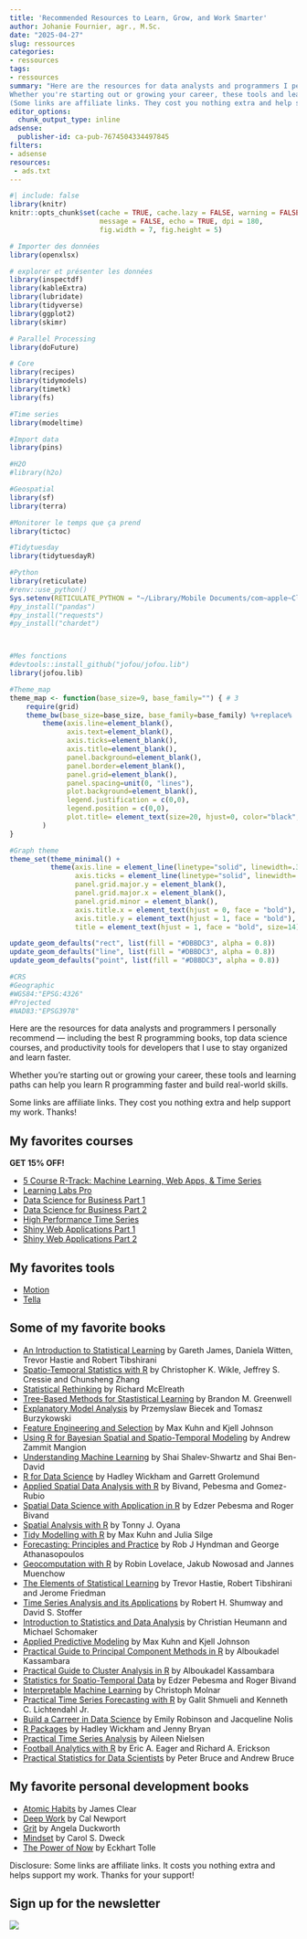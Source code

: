 ```yaml
---
title: 'Recommended Resources to Learn, Grow, and Work Smarter'
author: Johanie Fournier, agr., M.Sc.
date: "2025-04-27"
slug: ressources
categories:
- ressources
tags:
- ressources
summary: "Here are the resources for data analysts and programmers I personally recommend — including the best R programming books, top data science courses, and productivity tools for developers that I use to stay organized and learn faster.
Whether you're starting out or growing your career, these tools and learning paths can help you learn R programming faster and build real-world skills.
(Some links are affiliate links. They cost you nothing extra and help support my work. Thanks!)"
editor_options: 
  chunk_output_type: inline
adsense:
  publisher-id: ca-pub-7674504334497845
filters:
- adsense
resources:
 - ads.txt 
---
```


```r
#| include: false
library(knitr)
knitr::opts_chunk$set(cache = TRUE, cache.lazy = FALSE, warning = FALSE, 
                      message = FALSE, echo = TRUE, dpi = 180,
                      fig.width = 7, fig.height = 5)

# Importer des données
library(openxlsx)

# explorer et présenter les données
library(inspectdf)
library(kableExtra)
library(lubridate)
library(tidyverse)
library(ggplot2)
library(skimr)

# Parallel Processing
library(doFuture)

# Core 
library(recipes)
library(tidymodels)
library(timetk)
library(fs)

#Time series
library(modeltime)

#Import data
library(pins)

#H2O
#library(h2o)

#Geospatial
library(sf)
library(terra)

#Monitorer le temps que ça prend
library(tictoc)

#Tidytuesday
library(tidytuesdayR)

#Python
library(reticulate)
#renv::use_python()
Sys.setenv(RETICULATE_PYTHON = "~/Library/Mobile Documents/com~apple~CloudDocs/ADV/johaniefournier.com/renv/python/virtualenvs/renv-python-3.9/bin/python")
#py_install("pandas")
#py_install("requests")
#py_install("chardet")



#Mes fonctions
#devtools::install_github("jofou/jofou.lib")
library(jofou.lib)

#Theme_map
theme_map <- function(base_size=9, base_family="") { # 3
	require(grid)
	theme_bw(base_size=base_size, base_family=base_family) %+replace%
		theme(axis.line=element_blank(),
			  axis.text=element_blank(),
			  axis.ticks=element_blank(),
			  axis.title=element_blank(),
			  panel.background=element_blank(),
			  panel.border=element_blank(),
			  panel.grid=element_blank(),
			  panel.spacing=unit(0, "lines"),
			  plot.background=element_blank(),
			  legend.justification = c(0,0),
			  legend.position = c(0,0),
			  plot.title= element_text(size=20, hjust=0, color="black", face="bold"),
		)
}

#Graph theme
theme_set(theme_minimal() +
          theme(axis.line = element_line(linetype="solid", linewidth=.3, color="black"),
                axis.ticks = element_line(linetype="solid", linewidth=.5, color="black"),
                panel.grid.major.y = element_blank(),
                panel.grid.major.x = element_blank(),
                panel.grid.minor = element_blank(),
                axis.title.x = element_text(hjust = 0, face = "bold"),
                axis.title.y = element_text(hjust = 1, face = "bold"),
                title = element_text(hjust = 1, face = "bold", size=14)))

update_geom_defaults("rect", list(fill = "#DBBDC3", alpha = 0.8))
update_geom_defaults("line", list(fill = "#DBBDC3", alpha = 0.8))
update_geom_defaults("point", list(fill = "#DBBDC3", alpha = 0.8))

#CRS
#Geographic
#WGS84:"EPSG:4326"
#Projected
#NAD83:"EPSG3978"
```

Here are the resources for data analysts and programmers I personally recommend — including the best R programming books, top data science courses, and productivity tools for developers that I use to stay organized and learn faster.

Whether you're starting out or growing your career, these tools and learning paths can help you learn R programming faster and build real-world skills.

Some links are affiliate links. They cost you nothing extra and help support my work. Thanks!

## My favorites courses 

::: {.callout-tip}
**GET 15% OFF!**
:::

  * [5 Course R-Track: Machine Learning, Web Apps, & Time Series](https://university.business-science.io/p/5-course-bundle-machine-learning-web-apps-time-series/?coupon_code=DS4B15&affcode=173166_sqpk4nck)
  * [Learning Labs Pro](https://university.business-science.io/p/learning-labs-pro/?coupon_code=DS4B15&affcode=173166_sqpk4nck)
  * [Data Science for Business Part 1](https://university.business-science.io/p/ds4b-101-r-business-analysis-r/?coupon_code=DS4B15&affcode=173166_sqpk4nck)
  * [Data Science for Business Part 2](https://university.business-science.io/p/hr201-using-machine-learning-h2o-lime-to-predict-employee-turnover/?coupon_code=DS4B15&affcode=173166_sqpk4nck)
  * [High Performance Time Series](https://university.business-science.io/p/ds4b-203-r-high-performance-time-series-forecasting/?coupon_code=DS4B15&affcode=173166_sqpk4nck)
  * [Shiny Web Applications Part 1](https://university.business-science.io/p/ds4b-102-r-shiny-web-application-business-level-1/?coupon_code=DS4B15&affcode=173166_sqpk4nck)
  * [Shiny Web Applications Part 2](https://university.business-science.io/p/expert-shiny-developer-with-aws-course-ds4b-202a-r/?coupon_code=DS4B15&affcode=173166_sqpk4nck)
  
  
## My favorites tools

* [Motion](https://get.usemotion.com/5s22lvxggmwy)
* [Tella]( https://refer.tella.com/johanie-fournier)
  
## Some of my favorite books

  * [An Introduction to Statistical Learning](https://amzn.to/44JPTXZ) by Gareth James, Daniela Witten, Trevor Hastie and Robert Tibshirani
  * [Spatio-Temporal Statistics with R](https://amzn.to/3EIXBHl) by Christopher K. Wikle, Jeffrey S. Cressie and Chunsheng Zhang
  * [Statistical Rethinking](https://amzn.to/3RG5C2S) by Richard McElreath
  * [Tree-Based Methods for Stastistical Learning](https://amzn.to/4jYZmzn) by Brandon M. Greenwell
  * [Explanatory Model Analysis](https://amzn.to/4cSbSOs) by Przemyslaw Biecek and Tomasz Burzykowski
  * [Feature Engineering and Selection](https://amzn.to/44McRhb) by Max Kuhn and Kjell Johnson
  * [Using R for Bayesian Spatial and Spatio-Temporal Modeling](https://amzn.to/4ixVp3j) by Andrew Zammit Mangion
  * [Understanding Machine Learning](https://amzn.to/3SeYyu0) by Shai Shalev-Shwartz and Shai Ben-David
  * [R for Data Science](https://amzn.to/3RAZBo3) by Hadley Wickham and Garrett Grolemund
  * [Applied Spatial Data Analysis with R](https://amzn.to/3YgBGOw) by Bivand, Pebesma and Gomez-Rubio
  * [Spatial Data Science with Application in R](https://amzn.to/3GvVt6v) by Edzer Pebesma and Roger Bivand
  * [Spatial Analysis with R](https://amzn.to/3RDxSTD) by Tonny J. Oyana
  * [Tidy Modelling with R](https://amzn.to/3YSh6nA) by Max Kuhn and Julia Silge
  * [Forecasting: Principles and Practice](https://amzn.to/42URiIR) by Rob J Hyndman and George Athanasopoulos
  * [Geocomputation with R](https://amzn.to/3EDOSX2) by Robin Lovelace, Jakub Nowosad and Jannes Muenchow
  * [The Elements of Statistical Learning](https://amzn.to/4jSHYfm) by Trevor Hastie, Robert Tibshirani and Jerome Friedman
  * [Time Series Analysis and its Applications](https://amzn.to/4cOVz56) by Robert H. Shumway and David S. Stoffer
  * [Introduction to Statistics and Data Analysis](https://amzn.to/44eWFVI) by Christian Heumann and Michael Schomaker
  * [Applied Predictive Modeling](https://amzn.to/44eQYXJ) by Max Kuhn and Kjell Johnson
  * [Practical Guide to Principal Component Methods in R](https://amzn.to/3YjLEyD) by Alboukadel Kassambara
  * [Practical Guide to Cluster Analysis in R](https://amzn.to/3GwZ6sP) by Alboukadel Kassambara
  * [Statistics for Spatio-Temporal Data](https://amzn.to/42zDK6O) by Edzer Pebesma and Roger Bivand
  * [Interpretable Machine Learning](https://amzn.to/3GpmGYz) by Christoph Molnar
  * [Practical Time Series Forecasting with R](https://amzn.to/4lNEqga) by Galit Shmueli and Kenneth C. Lichtendahl Jr.
  * [Build a Carreer in Data Science](https://amzn.to/3ERVjWp) by Emily Robinson and Jacqueline Nolis
  * [R Packages](https://amzn.to/4iN1B7W) by Hadley Wickham and Jenny Bryan
  * [Practical Time Series Analysis](https://amzn.to/42LdViU) by Aileen Nielsen
  * [Football Analytics with R](https://amzn.to/4jypi51) by Eric A. Eager and Richard A. Erickson 
  * [Practical Statistics for Data Scientists](https://amzn.to/3Gt0koQ) by Peter Bruce and Andrew Bruce

  
## My favorite personal development books
  * [Atomic Habits](https://amzn.to/4iBUn6A) by James Clear
  * [Deep Work](https://amzn.to/3YlsQyR) by Cal Newport
  * [Grit](https://amzn.to/433DnkU) by Angela Duckworth
  * [Mindset](https://amzn.to/3S8hxGJ) by Carol S. Dweck
  * [The Power of Now](https://amzn.to/4cN234u) by Eckhart Tolle


Disclosure: Some links are affiliate links. It costs you nothing extra and helps support my work. Thanks for your support!

## Sign up for the newsletter

<a href = "https://dashboard.mailerlite.com/forms/1478852/152663752035010469/share"> ![](sign_up.png)
</a>

<br>


